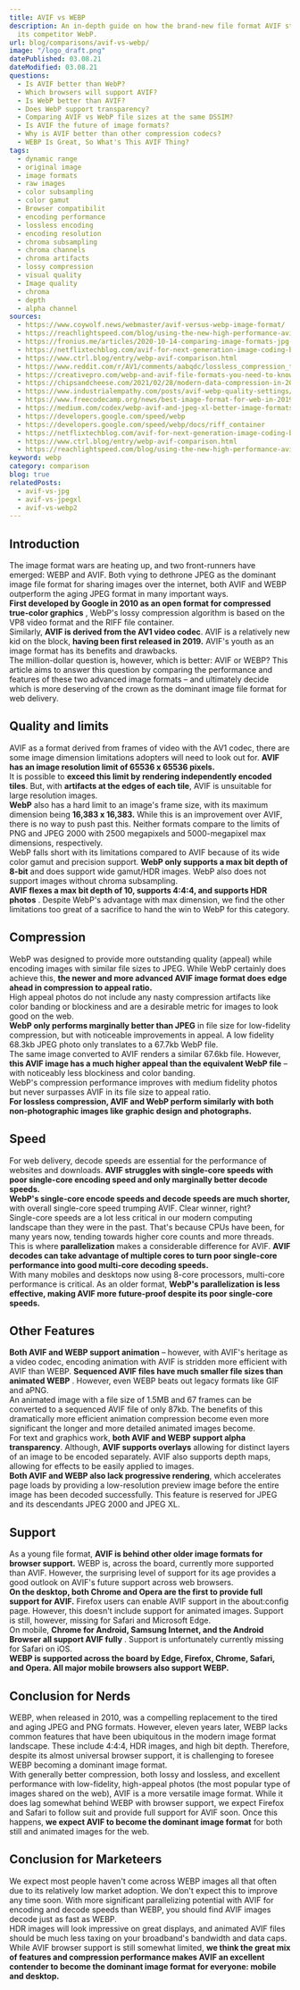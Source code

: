 ```yaml
---
title: AVIF vs WEBP
description: An in-depth guide on how the brand-new file format AVIF stacks up against
  its competitor WebP.
url: blog/comparisons/avif-vs-webp/
image: "/logo_draft.png"
datePublished: 03.08.21
dateModified: 03.08.21
questions:
  - Is AVIF better than WebP?
  - Which browsers will support AVIF?
  - Is WebP better than AVIF?
  - Does WebP support transparency?
  - Comparing AVIF vs WebP file sizes at the same DSSIM?
  - Is AVIF the future of image formats?
  - Why is AVIF better than other compression codecs?
  - WEBP Is Great, So What's This AVIF Thing?
tags:
  - dynamic range
  - original image
  - image formats
  - raw images
  - color subsampling
  - color gamut
  - Browser compatibilit
  - encoding performance
  - lossless encoding
  - encoding resolution
  - chroma subsampling
  - chroma channels
  - chroma artifacts
  - lossy compression
  - visual quality
  - Image quality
  - chroma
  - depth
  - alpha channel
sources:
  - https://www.coywolf.news/webmaster/avif-versus-webp-image-format/
  - https://reachlightspeed.com/blog/using-the-new-high-performance-avif-image-format-on-the-web-today/
  - https://fronius.me/articles/2020-10-14-comparing-image-formats-jpg-webp-avif.html
  - https://netflixtechblog.com/avif-for-next-generation-image-coding-b1d75675fe4
  - https://www.ctrl.blog/entry/webp-avif-comparison.html
  - https://www.reddit.com/r/AV1/comments/aabqdc/lossless_compression_test_png_vs_webp_vs_avif/
  - https://creativepro.com/webp-and-avif-file-formats-you-need-to-know-about/
  - https://chipsandcheese.com/2021/02/28/modern-data-compression-in-2021-part-2-the-battle-to-dethrone-jpeg-with-jpeg-xl-avif-and-webp/
  - https://www.industrialempathy.com/posts/avif-webp-quality-settings/
  - https://www.freecodecamp.org/news/best-image-format-for-web-in-2019-jpeg-webp-heic-avif-41ba0c1b2789/
  - https://medium.com/codex/webp-avif-and-jpeg-xl-better-image-formats-for-websites-31df8e48c507
  - https://developers.google.com/speed/webp
  - https://developers.google.com/speed/webp/docs/riff_container
  - https://netflixtechblog.com/avif-for-next-generation-image-coding-b1d75675fe4
  - https://www.ctrl.blog/entry/webp-avif-comparison.html
  - https://reachlightspeed.com/blog/using-the-new-high-performance-avif-image-format-on-the-web-today/
keyword: webp
category: comparison
blog: true
relatedPosts: 
  - avif-vs-jpg
  - avif-vs-jpegxl
  - avif-vs-webp2
---
```



## Introduction
  
The image format wars are heating up, and two front-runners have emerged: WEBP and AVIF. Both vying to dethrone JPEG as the dominant image file format for sharing images over the internet, both AVIF and WEBP outperform the aging JPEG format in many important ways.  
**First developed by Google in 2010 as an open format for compressed true-color graphics** , WebP's lossy compression algorithm is based on the VP8 video format and the RIFF file container.  
Similarly, **AVIF is derived from the AV1 video codec**. AVIF is a relatively new kid on the block, **having been first released in 2019.** AVIF's youth as an image format has its benefits and drawbacks.  
The million-dollar question is, however, which is better: AVIF or WEBP? This article aims to answer this question by comparing the performance and features of these two advanced image formats – and ultimately decide which is more deserving of the crown as the dominant image file format for web delivery.  

## Quality and limits
  
AVIF as a format derived from frames of video with the AV1 codec, there are some image dimension limitations adopters will need to look out for. **AVIF has an image resolution limit of 65536 x 65536 pixels.**  
It is possible to **exceed this limit by rendering independently encoded tiles**. But, with **artifacts at the edges of each tile**, AVIF is unsuitable for large resolution images.  
**WebP** also has a hard limit to an image's frame size, with its maximum dimension being **16,383 x 16,383.** While this is an improvement over AVIF, there is no way to push past this. Neither formats compare to the limits of PNG and JPEG 2000 with 2500 megapixels and 5000-megapixel max dimensions, respectively.  
WebP falls short with its limitations compared to AVIF because of its wide color gamut and precision support. **WebP only supports a max bit depth of 8-bit** and does support wide gamut/HDR images. WebP also does not support images without chroma subsampling.  
**AVIF flexes a max bit depth of 10, supports 4:4:4, and supports HDR photos** . Despite WebP's advantage with max dimension, we find the other limitations too great of a sacrifice to hand the win to WebP for this category.  

## Compression
  
WebP was designed to provide more outstanding quality (appeal) while encoding images with similar file sizes to JPEG. While WebP certainly does achieve this, **the newer and more advanced AVIF image format does edge ahead in compression to appeal ratio.**   
High appeal photos do not include any nasty compression artifacts like color banding or blockiness and are a desirable metric for images to look good on the web.  
**WebP only performs marginally better than JPEG** in file size for low-fidelity compression, but with noticeable improvements in appeal. A low fidelity 68.3kb JPEG photo only translates to a 67.7kb WebP file.  
The same image converted to AVIF renders a similar 67.6kb file. However, **this AVIF image has a much higher appeal than the equivalent WebP file**  – with noticeably less blockiness and color banding.  
WebP's compression performance improves with medium fidelity photos but never surpasses AVIF in its file size to appeal ratio.  
**For lossless compression, AVIF and WebP perform similarly with both non-photographic images like graphic design and photographs.**   

## Speed
  
For web delivery, decode speeds are essential for the performance of websites and downloads. **AVIF struggles with single-core speeds with poor single-core encoding speed and only marginally better decode speeds.**   
**WebP's single-core encode speeds and decode speeds are much shorter,**  with overall single-core speed trumping AVIF. Clear winner, right?  
Single-core speeds are a lot less critical in our modern computing landscape than they were in the past. That's because CPUs have been, for many years now, tending towards higher core counts and more threads. This is where **parallelization** makes a considerable difference for AVIF. **AVIF decodes can take advantage of multiple cores to turn poor single-core performance into good multi-core decoding speeds.**   
With many mobiles and desktops now using 8-core processors, multi-core performance is critical. As an older format, **WebP's parallelization is less effective, making AVIF more future-proof despite its poor single-core speeds.**   

## Other Features
  
 **Both AVIF and WEBP support animation** – however, with AVIF's heritage as a video codec, encoding animation with AVIF is stridden more efficient with AVIF than WEBP. **Sequenced AVIF files have much smaller file sizes than animated WEBP** . However, even WEBP beats out legacy formats like GIF and aPNG.  
An animated image with a file size of 1.5MB and 67 frames can be converted to a sequenced AVIF file of only 87kb. The benefits of this dramatically more efficient animation compression become even more significant the longer and more detailed animated images become.  
For text and graphics work, **both AVIF and WEBP support alpha transparency**. Although, **AVIF supports overlays** allowing for distinct layers of an image to be encoded separately. AVIF also supports depth maps, allowing for effects to be easily applied to images.  
**Both AVIF and WEBP also lack progressive rendering**, which accelerates page loads by providing a low-resolution preview image before the entire image has been decoded successfully. This feature is reserved for JPEG and its descendants JPEG 2000 and JPEG XL.  

## Support
  
As a young file format, **AVIF is behind other older image formats for browser support.** WEBP is, across the board, currently more supported than AVIF. However, the surprising level of support for its age provides a good outlook on AVIF's future support across web browsers.  
**On the desktop, both Chrome and Opera are the first to provide full support for AVIF.**  Firefox users can enable AVIF support in the about:config page. However, this doesn't include support for animated images. Support is still, however, missing for Safari and Microsoft Edge.  
On mobile, **Chrome for Android, Samsung Internet, and the Android Browser all support AVIF fully** . Support is unfortunately currently missing for Safari on iOS.  
**WEBP is supported across the board by Edge, Firefox, Chrome, Safari, and Opera. All major mobile browsers also support WEBP.**   

## Conclusion for Nerds
  
WEBP, when released in 2010, was a compelling replacement to the tired and aging JPEG and PNG formats. However, eleven years later, WEBP lacks common features that have been ubiquitous in the modern image format landscape. These include 4:4:4, HDR images, and high bit depth. Therefore, despite its almost universal browser support, it is challenging to foresee WEBP becoming a dominant image format.  
With generally better compression, both lossy and lossless, and excellent performance with low-fidelity, high-appeal photos (the most popular type of images shared on the web), AVIF is a more versatile image format. While it does lag somewhat behind WEBP with browser support, we expect Firefox and Safari to follow suit and provide full support for AVIF soon. Once this happens, **we expect AVIF to become the dominant image format**  for both still and animated images for the web.  

## Conclusion for Marketeers
  
We expect most people haven't come across WEBP images all that often due to its relatively low market adoption. We don't expect this to improve any time soon. With more significant parallelizing potential with AVIF for encoding and decode speeds than WEBP, you should find AVIF images decode just as fast as WEBP.  
HDR images will look impressive on great displays, and animated AVIF files should be much less taxing on your broadband's bandwidth and data caps. While AVIF browser support is still somewhat limited, **we think the great mix of features and compression performance makes AVIF an excellent contender to become the dominant image format for everyone: mobile and desktop.**
